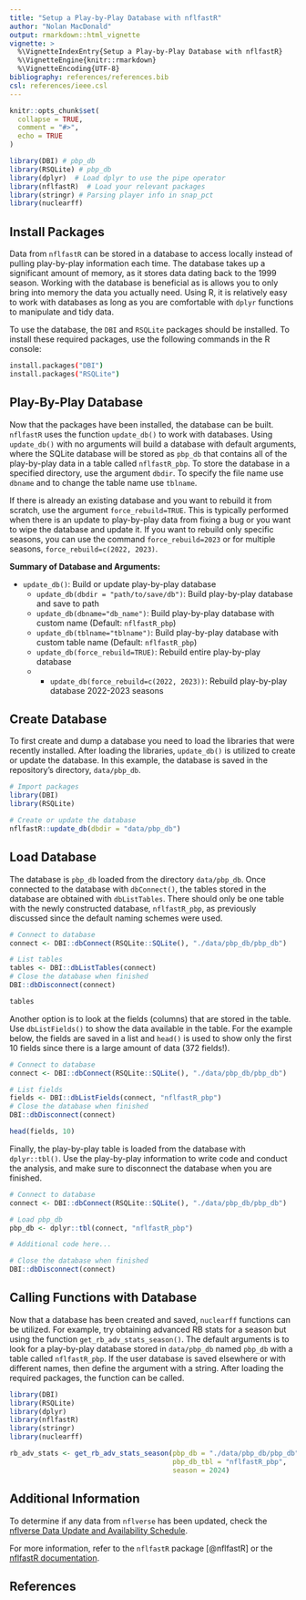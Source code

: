 ```yaml
---
title: "Setup a Play-by-Play Database with nflfastR"
author: "Nolan MacDonald"
output: rmarkdown::html_vignette
vignette: >
  %\VignetteIndexEntry{Setup a Play-by-Play Database with nflfastR}
  %\VignetteEngine{knitr::rmarkdown}
  %\VignetteEncoding{UTF-8}
bibliography: references/references.bib
csl: references/ieee.csl
---
```


```r
knitr::opts_chunk$set(
  collapse = TRUE,
  comment = "#>",
  echo = TRUE
)
```

```r
library(DBI) # pbp_db
library(RSQLite) # pbp_db
library(dplyr)  # Load dplyr to use the pipe operator
library(nflfastR)  # Load your relevant packages
library(stringr) # Parsing player info in snap_pct
library(nuclearff)
```

## Install Packages

Data from `nflfastR` can be stored in a database to access locally instead of pulling play-by-play information each time.
The database takes up a significant amount of memory, as it stores data dating back to the 1999 season.
Working with the database is beneficial as is allows you to only bring into memory the data you actually need.
Using R, it is relatively easy to work with databases as long as you are comfortable with `dplyr` functions to manipulate and tidy data.

To use the database, the `DBI` and `RSQLite` packages should be installed.
To install these required packages, use the following commands in the R console:
```bash
install.packages("DBI")
install.packages("RSQLite")
```

## Play-By-Play Database

Now that the packages have been installed, the database can be built.
`nflfastR` uses the function `update_db()` to work with databases.
Using `update_db()` with no arguments will build a database with default arguments, where the SQLite database will be stored as `pbp_db` that contains all of the play-by-play data in a table called `nflfastR_pbp`.
To store the database in a specified directory, use the argument `dbdir`.
To specify the file name use `dbname` and to change the table name use `tblname`.

If there is already an existing database and you want to rebuild it from scratch, use the argument `force_rebuild=TRUE`. 
This is typically performed when there is an update to play-by-play data from fixing a bug or you want to wipe the database and update it. 
If you want to rebuild only specific seasons, you can use the command `force_rebuild=2023` or for multiple seasons, `force_rebuild=c(2022, 2023)`.

**Summary of Database and Arguments:**

- `update_db()`: Build or update play-by-play database
  - `update_db(dbdir = "path/to/save/db")`: Build play-by-play database and save to path
  - `update_db(dbname="db_name")`: Build play-by-play database with custom name (Default: `nflfastR_pbp`)
  - `update_db(tblname="tblname")`: Build play-by-play database with custom table name (Default: `nflfastR_pbp`)
  - `update_db(force_rebuild=TRUE)`: Rebuild entire play-by-play database
  - - `update_db(force_rebuild=c(2022, 2023))`: Rebuild play-by-play database 2022-2023 seasons

## Create Database

To first create and dump a database you need to load the libraries that were recently installed.
After loading the libraries, `update_db()` is utilized to create or update the database.
In this example, the database is saved in the repository's directory, `data/pbp_db`.

```r
# Import packages
library(DBI)
library(RSQLite)

# Create or update the database
nflfastR::update_db(dbdir = "data/pbp_db")
```

## Load Database

The database is `pbp_db` loaded from the directory `data/pbp_db`.
Once connected to the database with `dbConnect()`, the tables stored in the
database are obtained with `dbListTables`.
There should only be one table with the newly constructed database, `nflfastR_pbp`,
as previously discussed since the default naming schemes were used.

```r
# Connect to database
connect <- DBI::dbConnect(RSQLite::SQLite(), "./data/pbp_db/pbp_db")

# List tables
tables <- DBI::dbListTables(connect)
# Close the database when finished
DBI::dbDisconnect(connect)

tables
```

Another option is to look at the fields (columns) that are stored in the table.
Use `dbListFields()` to show the data available in the table.
For the example below, the fields are saved in a list and `head()` is used to
show only the first 10 fields since there is a large amount of data (372 fields!).

```r
# Connect to database
connect <- DBI::dbConnect(RSQLite::SQLite(), "./data/pbp_db/pbp_db")

# List fields
fields <- DBI::dbListFields(connect, "nflfastR_pbp")
# Close the database when finished
DBI::dbDisconnect(connect)

head(fields, 10)
```

Finally, the play-by-play table is loaded from the database with `dplyr::tbl()`.
Use the play-by-play information to write code and conduct the analysis,
and make sure to disconnect the database when you are finished.

```r
# Connect to database
connect <- DBI::dbConnect(RSQLite::SQLite(), "./data/pbp_db/pbp_db")

# Load pbp_db
pbp_db <- dplyr::tbl(connect, "nflfastR_pbp")

# Additional code here...

# Close the database when finished
DBI::dbDisconnect(connect)
```

## Calling Functions with Database

Now that a database has been created and saved, `nuclearff` functions can be
utilized.
For example, try obtaining advanced RB stats for a season but using the function
`get_rb_adv_stats_season()`.
The default arguments is to look for a play-by-play database stored in
`data/pbp_db` named `pbp_db` with a table called `nflfastR_pbp`.
If the user database is saved elsewhere or with different names, then define
the argument with a string.
After loading the required packages, the function can be called.
```r
library(DBI)
library(RSQLite)
library(dplyr)
library(nflfastR)
library(stringr)
library(nuclearff)

rb_adv_stats <- get_rb_adv_stats_season(pbp_db = "./data/pbp_db/pbp_db",
                                        pbp_db_tbl = "nflfastR_pbp",
                                        season = 2024)
```

## Additional Information

To determine if any data from `nflverse` has been updated, check the
[nflverse Data Update and Availability Schedule](https://nflreadr.nflverse.com/articles/nflverse_data_schedule.html).

For more information, refer to the `nflfastR` package [@nflfastR] or the
[nflfastR documentation](https://www.nflfastr.com).

## References
